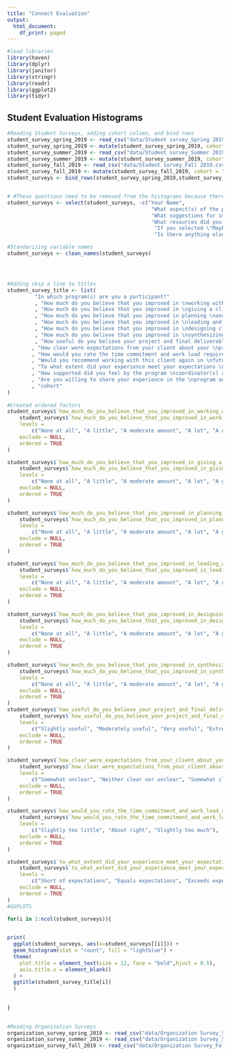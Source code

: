 ```yaml
---
title: "Connect Evaluation"
output:
  html_document:
    df_print: paged
---
```


```r
#load libraries
library(haven)
library(dplyr)
library(janitor)
library(stringr)
library(readr)
library(ggplot2)
library(tidyr)


```

## Student Evaluation Histograms 
```r
#Reading Student Surveys, adding cohort column, and bind rows 
student_survey_spring_2019 <- read_csv("data/Student survey_Spring 2019.csv")
student_survey_spring_2019 <- mutate(student_survey_spring_2019, cohort = "Spring 2019")
student_survey_summer_2019 <- read_csv("data/Student survey_Summer 2019.csv")
student_survey_summer_2019 <- mutate(student_survey_summer_2019, cohort = "Summer 2019")
student_survey_fall_2019 <- read_csv("data/Student survey_Fall 2019.csv")
student_survey_fall_2019 <- mutate(student_survey_fall_2019, cohort = "Fall 2019")
student_surveys <- bind_rows(student_survey_spring_2019,student_survey_summer_2019, student_survey_fall_2019)


# #These questions need to be removed from the histograms because there are too many answers 
student_surveys <- select(student_surveys, -c("Your Name",
                                               "What aspect(s) of the program/course were most helpful to you in achieving your learning goals?",
                                               "What suggestions for improvement do you have for future iterations of this program or course?",
                                               "What resources did you find most helpful for your learning and/or completing your client project? - Other - Text","What resources did you find most helpful for your learning and/or completing your client project? - Selected Choice",
                                                "If you selected \"Maybe\" or \"No\" to the previous question, please explain.",
                                                "Is there anything else you would like to share about your experience in this program or course? (Optional)"))

#Standarizing variable names
student_surveys <- clean_names(student_surveys)




#Adding skip a line to titles
student_survey_title <- list(
         "In which program(s) are you a participant?"                                                                                                                          
         , "How much do you believe that you improved in \nworking with clients in an independent capacity?"                                                                       
         , "How much do you believe that you improved in \ngiving a client real-time feedback?"                                                                                    
         , "How much do you believe that you improved in planning \nand facilitating meetings with clients?"                                                                       
         , "How much do you believe that you improved in \nleading and managing a project from start to finish \nwith little guidance from your client?"                             
         , "How much do you believe that you improved in \ndesigning clear and compelling solutions when provided \nwith ambiguous information and support?"                         
         , "How much do you believe that you improved in \nsynthesizing and presenting (written and verbal) complex \ninformation to clients in an accessible and actionable manner?"
         , "How useful do you believe your project and final deliverable \nwas to your client organization?"                                                                       
        , "How clear were expectations from your client about your \nproject scope and deliverables?"                                                                             
        , "How would you rate the time commitment and work load required \nof you by your client organization?"                                                                   
        , "Would you recommend working with this client again in \nfuture years of this program or course?"                                                                       
        , "To what extent did your experience meet your expectations \nfor the program and/or course?"                                                                            
        , "How supported did you feel by the program \ncoordinator(s) and/or instructor in addressing challenges \nor roadblocks in your client project?"                           
        , "Are you willing to share your experience in the \nprogram and/or course for marketing or student \nrecruitment purposes in the future?"                                  
        , "cohort"      
)
  
#Created ordered factors 
student_surveys$`how_much_do_you_believe_that_you_improved_in_working_with_clients_in_an_independent_capacity` <- factor(
    student_surveys$`how_much_do_you_believe_that_you_improved_in_working_with_clients_in_an_independent_capacity`,
    levels =
        c("None at all", "A little", "A moderate amount", "A lot", "A great deal"),
    exclude = NULL,
    ordered = TRUE
)

student_surveys$`how_much_do_you_believe_that_you_improved_in_giving_a_client_real_time_feedback` <- factor(
    student_surveys$`how_much_do_you_believe_that_you_improved_in_giving_a_client_real_time_feedback`,
    levels =
        c("None at all", "A little", "A moderate amount", "A lot", "A great deal"),
    exclude = NULL,
    ordered = TRUE
)

student_surveys$`how_much_do_you_believe_that_you_improved_in_planning_and_facilitating_meetings_with_clients` <- factor(
    student_surveys$`how_much_do_you_believe_that_you_improved_in_planning_and_facilitating_meetings_with_clients`,
    levels =
        c("None at all", "A little", "A moderate amount", "A lot", "A great deal"),
    exclude = NULL,
    ordered = TRUE
)

student_surveys$`how_much_do_you_believe_that_you_improved_in_leading_and_managing_a_project_from_start_to_finish_with_little_guidance_from_your_client` <- factor(
    student_surveys$`how_much_do_you_believe_that_you_improved_in_leading_and_managing_a_project_from_start_to_finish_with_little_guidance_from_your_client`,
    levels =
        c("None at all", "A little", "A moderate amount", "A lot", "A great deal"),
    exclude = NULL,
    ordered = TRUE
)

student_surveys$`how_much_do_you_believe_that_you_improved_in_designing_clear_and_compelling_solutions_when_provided_with_ambiguous_information_and_support` <- factor(
    student_surveys$`how_much_do_you_believe_that_you_improved_in_designing_clear_and_compelling_solutions_when_provided_with_ambiguous_information_and_support`,
    levels =
        c("None at all", "A little", "A moderate amount", "A lot", "A great deal"),
    exclude = NULL,
    ordered = TRUE
)

student_surveys$`how_much_do_you_believe_that_you_improved_in_synthesizing_and_presenting_written_and_verbal_complex_information_to_clients_in_an_accessible_and_actionable_manner` <- factor(
    student_surveys$`how_much_do_you_believe_that_you_improved_in_synthesizing_and_presenting_written_and_verbal_complex_information_to_clients_in_an_accessible_and_actionable_manner`,
    levels =
        c("None at all", "A little", "A moderate amount", "A lot", "A great deal"),
    exclude = NULL,
    ordered = TRUE
)
student_surveys$`how_useful_do_you_believe_your_project_and_final_deliverable_was_to_your_client_organization` <- factor(
    student_surveys$`how_useful_do_you_believe_your_project_and_final_deliverable_was_to_your_client_organization`,
    levels =
        c("Slightly useful", "Moderately useful", "Very useful", "Extremely useful"),
    exclude = NULL,
    ordered = TRUE
)

student_surveys$`how_clear_were_expectations_from_your_client_about_your_project_scope_and_deliverables` <- factor(
    student_surveys$`how_clear_were_expectations_from_your_client_about_your_project_scope_and_deliverables`,
    levels =
        c("Somewhat unclear", "Neither clear nor unclear", "Somewhat clear", "Extremely clear"),
    exclude = NULL,
    ordered = TRUE
)

student_surveys$`how_would_you_rate_the_time_commitment_and_work_load_required_of_you_by_your_client_organization` <- factor(
    student_surveys$`how_would_you_rate_the_time_commitment_and_work_load_required_of_you_by_your_client_organization`,
    levels =
        c("Slightly too little", "About right", "Slightly too much"),
    exclude = NULL,
    ordered = TRUE
)

student_surveys$`to_what_extent_did_your_experience_meet_your_expectations_for_the_program_and_or_course` <- factor(
    student_surveys$`to_what_extent_did_your_experience_meet_your_expectations_for_the_program_and_or_course`,
    levels =
        c("Short of expectations", "Equals expectations", "Exceeds expectations", "Far exceeds expectations" ),
    exclude = NULL,
    ordered = TRUE
)
#GGPLOTS

for(i in 1:ncol(student_surveys)){
  

print(
  ggplot(student_surveys, aes(x=student_surveys[[i]])) +
  geom_histogram(stat = "count", fill = "lightblue") +
  theme(
    plot.title = element_text(size = 12, face = "bold",hjust = 0.5),
    axis.title.x = element_blank()
  ) +
  ggtitle(student_survey_title[i])
  )
  
  
}
  
```



```r
#Reading Organization Surveys
organization_survey_spring_2019 <- read_csv("data/Organization Survey_Spring 2019.csv")
organization_survey_summer_2019 <- read_csv("data/Organization Survey_Summer 2019.csv")
organization_survey_fall_2019 <- read_csv("data/Organization Survey_Fall 2019.csv")
```

